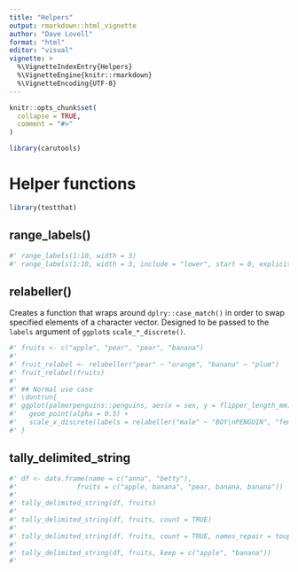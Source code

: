 ```yaml
---
title: "Helpers"
output: rmarkdown::html_vignette
author: "Dave Lovell"
format: "html"
editor: "visual"
vignette: >
  %\VignetteIndexEntry{Helpers}
  %\VignetteEngine{knitr::rmarkdown}
  %\VignetteEncoding{UTF-8}
---
```


```r
knitr::opts_chunk$set(
  collapse = TRUE,
  comment = "#>"
)
```

```r
library(carutools)
```

<!-- WARNING - This vignette is generated by {fusen} from dev/flat_helpers.qmd: do not edit by hand -->


# Helper functions
```r
library(testthat)
```


## range_labels()

```r
#' range_labels(1:10, width = 3)
#' range_labels(1:10, width = 3, include = "lower", start = 0, explicit_zero = TRUE)
```



## relabeller()

Creates a function that wraps around `dplry::case_match()` in order to swap specified elements of a character vector. Designed to be passed to the `labels` argument of `ggplot`s `scale_*_discrete()`.

```r
#' fruits <- c("apple", "pear", "pear", "banana")
#'
#' fruit_relabel <- relabeller("pear" ~ "orange", "banana" ~ "plum")
#' fruit_relabel(fruits)
#'
#' ## Normal use case
#' \dontrun{
#' ggplot(palmerpenguins::penguins, aes(x = sex, y = flipper_length_mm)) +
#'   geom_point(alpha = 0.5) +
#'   scale_x_discrete(labels = relabeller("male" ~ "BOY\nPENGUIN", "female" ~ "GIRL\nPENGUIN"))
#' }
```



## tally_delimited_string

```r
#' df <- data.frame(name = c("anna", "betty"),
#'               fruits = c("apple, banana", "pear, banana, banana"))
#'
#' tally_delimited_string(df, fruits)
#'
#' tally_delimited_string(df, fruits, count = TRUE)
#'
#' tally_delimited_string(df, fruits, count = TRUE, names_repair = toupper)
#'
#' tally_delimited_string(df, fruits, keep = c("apple", "banana"))
#'
```

